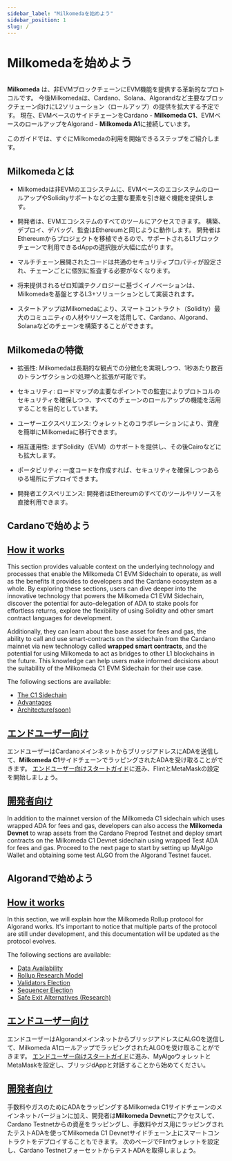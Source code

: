 ```yaml
---
sidebar_label: "Milkomedaを始めよう"
sidebar_position: 1
slug: /
---
```



# Milkomedaを始めよう

<img src={milkomedaBanner} className="img-full" alt="" />

**Milkomeda** は、非EVMブロックチェーンにEVM機能を提供する革新的なプロトコルです。 今後Milkomedaは、Cardano、Solana、Algorandなど主要なブロックチェーン向けにL2ソリューション（ロールアップ）の提供を拡大する予定です。 現在、EVMベースのサイドチェーンをCardano - <strong>Milkomeda C1</strong>、EVMベースのロールアップをAlgorand - <strong>Milkomeda A1</strong>に接続しています。

このガイドでは、すぐにMilkomedaの利用を開始できるステップをご紹介します。

## Milkomedaとは

- Milkomedaは非EVMのエコシステムに、EVMベースのエコシステムのロールアップやSolidityサポートなどの主要な要素を引き継ぐ機能を提供します。

- 開発者は、EVMエコシステムのすべてのツールにアクセスできます。 構築、デプロイ、デバッグ、監査はEthereumと同じように動作します。 開発者はEthereumからプロジェクトを移植できるので、サポートされるL1ブロックチェーンで利用できるdAppの選択肢が大幅に広がります。

- マルチチェーン展開されたコードは共通のセキュリティプロパティが設定され、チェーンごとに個別に監査する必要がなくなります。

- 将来提供されるゼロ知識テクノロジーに基づくイノベーションは、Milkomedaを基盤とするL3+ソリューションとして実装されます。

- スタートアップはMilkomedaにより、スマートコントラクト（Solidity）最大のコミュニティの人材やリソースを活用して、Cardano、Algorand、Solanaなどのチェーンを構築することができます。

## Milkomedaの特徴

- 拡張性: Milkomedaは長期的な観点での分散化を実現しつつ、1秒あたり数百のトランザクションの処理へと拡張が可能です。

- セキュリティ: ロードマップの主要なポイントでの監査によりプロトコルのセキュリティを確保しつつ、すべてのチェーンのロールアップの機能を活用することを目的としています。

- ユーザーエクスペリエンス: ウォレットとのコラボレーションにより、資産を簡単にMilkomedaに移行できます。

- 相互運用性: まずSolidity（EVM）のサポートを提供し、その後Cairoなどにも拡大します。

- ポータビリティ: 一度コードを作成すれば、セキュリティを確保しつつあらゆる場所にデプロイできます。

- 開発者エクスペリエンス: 開発者はEthereumのすべてのツールやリソースを直接利用できます。

## Cardanoで始めよう

## [How it works](./cardano/how-it-works/)

This section provides valuable context on the underlying technology and processes that enable the Milkomeda C1 EVM Sidechain to operate, as well as the benefits it provides to developers and the Cardano ecosystem as a whole. By exploring these sections, users can dive deeper into the innovative technology that powers the Milkomeda C1 EVM Sidechain, discover the potential for auto-delegation of ADA to stake pools for effortless returns, explore the flexibility of using Solidity and other smart contract languages for development.

Additionally, they can learn about the base asset for fees and gas, the ability to call and use smart-contracts on the sidechain from the Cardano mainnet via new technology called **wrapped smart contracts**, and the potential for using Milkomeda to act as bridges to other L1 blockchains in the future. This knowledge can help users make informed decisions about the suitability of the Milkomeda C1 EVM Sidechain for their use case.

The following sections are available:

- [The C1 Sidechain](./cardano/how-it-works/c1-sidechain.md)
- [Advantages](./cardano/how-it-works/advantages.md)
- [Architecture(soon)](./cardano/how-it-works/architecture.md)

## [エンドユーザー向け](./cardano/for-end-users/)

エンドユーザーはCardanoメインネットからブリッジアドレスにADAを送信して、**Milkomeda C1**サイドチェーンでラッピングされたADAを受け取ることができます。 [エンドユーザー向けスタートガイド](./cardano/for-end-users)に進み、FlintとMetaMaskの設定を開始しましょう。

## [開発者向け](./cardano/for-developers/)

In addition to the mainnet version of the Milkomeda C1 sidechain which uses wrapped ADA for fees and gas, developers can also access the **Milkomeda Devnet** to wrap assets from the Cardano Preprod Testnet and deploy smart contracts on the Milkomeda C1 Devnet sidechain using wrapped Test ADA for fees and gas. Proceed to the next page to start by setting up MyAlgo Wallet and obtaining some test ALGO from the Algorand Testnet faucet.

## Algorandで始めよう

## [How it works](./algorand/how-it-works/)

In this section, we will explain how the Milkomeda Rollup protocol for Algorand works. It's important to notice that multiple parts of the protocol are still under development, and this documentation will be updated as the protocol evolves.

The following sections are available:

- [Data Availability](./algorand/how-it-works/data-availability.mdx)
- [Rollup Research Model](./algorand/how-it-works/rollup-research-model.mdx)
- [Validators Election](./algorand/how-it-works/validators-election.mdx)
- [Sequencer Election](./algorand/how-it-works/sequencer-election.mdx)
- [Safe Exit Alternatives (Research)](./algorand/how-it-works/research-safe-exit-alternatives.mdx)

## [エンドユーザー向け](./algorand/for-end-users/)

エンドユーザーはAlgorandメインネットからブリッジアドレスにALGOを送信して、Milkomeda A1ロールアップでラッピングされたALGOを受け取ることができます。 [エンドユーザー向けスタートガイド](./algorand/for-end-users)に進み、MyAlgoウォレットとMetaMaskを設定し、ブリッジdAppと対話することから始めてください。

## [開発者向け](./algorand/for-developers/)

手数料やガスのためにADAをラッピングするMilkomeda C1サイドチェーンのメインネットバージョンに加え、開発者は**Milkomeda Devnet**にアクセスして、Cardano Testnetからの資産をラッピングし、手数料やガス用にラッピングされたテストADAを使ってMilkomeda C1 Devnetサイドチェーン上にスマートコントラクトをデプロイすることもできます。 次のページでFlintウォレットを設定し、Cardano TestnetフォーセットからテストADAを取得しましょう。
